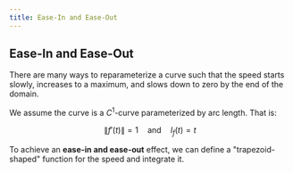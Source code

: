 ```yaml
---
title: Ease-In and Ease-Out
---
```


## Ease-In and Ease-Out

There are many ways to reparameterize a curve such that the speed starts slowly, increases to a maximum, and slows down to zero by the end of the domain.

We assume the curve is a $C^1$-curve parameterized by arc length. That is:

$$
\|f'(t)\| = 1 \quad \text{and} \quad l_f(t) = t
$$

To achieve an **ease-in and ease-out** effect, we can define a "trapezoid-shaped" function for the speed and integrate it.

